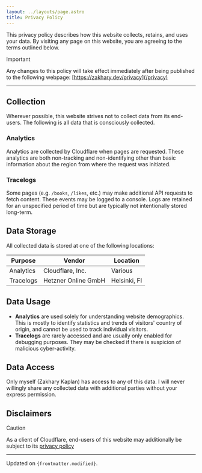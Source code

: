 ```yaml
---
layout: ../layouts/page.astro
title: Privacy Policy
---
```


This privacy policy describes how this website collects, retains, and uses your
data. By visiting any page on this website, you are agreeing to the terms
outlined below.

> [!IMPORTANT]
>
> Any changes to this policy will take effect immediately after being published
> to the following webpage: [https://zakhary.dev/privacy](/privacy)

---

## Collection

Wherever possible, this website strives not to collect data from its end-users.
The following is all data that is consciously collected.

### Analytics

Analytics are collected by Cloudflare when pages are requested. These analytics
are both non-tracking and non-identifying other than basic information about the
region from where the request was initiated.

### Tracelogs

Some pages (e.g. `/books`, `/likes`, etc.) may make additional API requests to
fetch content. These events may be logged to a console. Logs are retained for an
unspecified period of time but are typically not intentionally stored long-term.

## Data Storage

All collected data is stored at one of the following locations:

| Purpose   | Vendor              | Location     |
| --------- | ------------------- | ------------ |
| Analytics | Cloudflare, Inc.    | Various      |
| Tracelogs | Hetzner Online GmbH | Helsinki, FI |

## Data Usage

- **Analytics** are used solely for understanding website demographics. This is
  mostly to identify statistics and trends of visitors' country of origin, and
  cannot be used to track individual visitors.
- **Tracelogs** are rarely accessed and are usually only enabled for debugging
  purposes. They may be checked if there is suspicion of malicious
  cyber-activity.

## Data Access

Only myself (Zakhary Kaplan) has access to any of this data. I will never
willingly share any collected data with additional parties without your express
permission.

## Disclaimers

> [!CAUTION]
>
> As a client of Cloudflare, end-users of this website may additionally be
> subject to its [privacy policy](https://cloudflare.com/privacypolicy)

---

Updated on <code>{frontmatter.modified}</code>.
